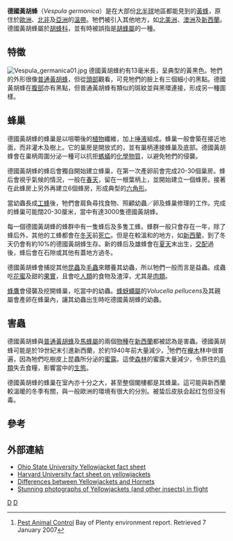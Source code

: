 {{Speciesbox
| taxon = Vespula germanica
| image = Vespula germanica.jpg
| binomial_authority = ([[法布里齊烏斯|Fabricius]], 1793)
| range_map = German Wasp distribution map.png
| range_map_caption = 蓝色区域为原产地，红色为引入地区
}}

'''德國黃胡蜂'''（''Vespula germanica''）是在大部份[[北半球|北半球]]地區都能見到的[[黃蜂|黃蜂]]，原住於[[歐洲|歐洲]]、[[北非|北非]]及[[亞洲|亞洲]]的[[溫帶|溫帶]]。牠們被引入其他地方，如[[北美洲|北美洲]]、[[澳洲|澳洲]]及[[新西蘭|新西蘭]]。德國黃胡蜂屬於[[胡蜂科|胡蜂科]]，並有時被誤指是[[胡蜂屬|胡蜂屬]]的一種。

== 特徵 ==
[[File:Vespula_germanica01.jpg|thumb]]
德國黃胡蜂約有13毫米長，呈典型的黃黑色。牠們的外形很像[[普通黃胡蜂|普通黃胡蜂]]，但從[[頭部|頭部]]觀看，可見牠們的臉上有三個細小的黑點。德國黃胡蜂在[[腹部|腹部]]亦有黑點，但普通黃胡蜂有類似的斑紋並與黑環連接，形成另一種圖樣。

== 蜂巢 ==
德國黃胡蜂的蜂巢是以咀嚼後的[[植物|植物]]纖維，加上[[唾液|唾液]]組成。蜂巢一般會築在接近地面，而非灌木及樹上。它的巢房是開放式的，並有巢柄連接蜂巢及底部。德國黃胡蜂會在巢柄周圍分泌一種可以抗拒[[螞蟻|螞蟻]]的[[化學物質|化學物質]]，以避免牠們的侵襲。

德國黃胡蜂的蜂后會獨自開始建立蜂巢，在第一次產卵前會完成20-30個巢房。蜂后會視乎氣候的情況，一般在[[春天|春天]]，留在一根葉柄上，並開始建立一個蜂房。接著在此蜂房上另外再建立6個蜂房，形成典型的[[六角形|六角形]]。

當幼蟲長成[[工蜂|工蜂]]後，牠們會肩負尋找食物、照顧幼蟲／卵及蜂巢修理的工作。完成的蜂巢可能闊20-30厘米，當中有達3000隻德國黃胡蜂。

每一個德國黃胡蜂的蜂群中有一隻蜂后及多隻工蜂。蜂群一般只會存在一年，除了蜂后外，其他的工蜂都會在[[冬天|冬天]]前[[死亡|死亡]]。但是在較溫和的地方，如[[新西蘭|新西蘭]]，到了冬天仍會有約10%的德國黃胡蜂生存。新的蜂后及雄蜂會在[[夏天|夏天]]末出生，[[交配|交配]]過後，蜂后會在石隙或其他有蓋地方過冬。

德國黃胡蜂會捕捉其他[[昆蟲|昆蟲]]及[[毛蟲|毛蟲]]來餵養其幼蟲，所以牠們一般而言是益蟲。成蟲吃[[花蜜|花蜜]]及甜的[[果實|果實]]，且會吃[[人類|人類]]的食物及渣滓，尤其是[[肉類|肉類]]。

[[蜂鷹|蜂鷹]]會侵襲及挖開蜂巢，吃當中的幼蟲。[[蜂蚜蠅屬|蜂蚜蠅屬]]的''Volucella pellucens''及其親屬會產卵在蜂巢內，讓其幼蟲出生時吃德國黃胡蜂的幼蟲。

== 害蟲 ==
德國黃胡蜂與[[普通黃胡蜂|普通黃胡蜂]]及[[馬蜂屬|馬蜂屬]]的兩個[[物種|物種]]在[[新西蘭|新西蘭]]都被認為是害蟲。德國黃胡蜂可能是於19世紀末引進新西蘭，於約1940年前大量減少。<ref>[http://www.ebop.govt.nz/land/media/pdf/Fact_Sheet_PA03.pdf Pest Animal Control] {{webarchive|url=https://web.archive.org/web/20081015070614/http://www.ebop.govt.nz/land/media/pdf/Fact_Sheet_PA03.pdf |date=2008-10-15 }} Bay of Plenty environment report. Retrieved 7 January 2007</ref>牠們在[[櫸木|櫸木]]林中很普遍，因為牠們吃樹皮上昆蟲所分泌的[[蜜露|蜜露]]。這使[[森林|森林]]的蜜露大量減少，令原住的[[鳥類|鳥類]]失去食糧，影響當中的[[生態|生態]]。

德國黃胡蜂的蜂巢在室內亦十分之大，甚至整個閣樓都是其蜂巢。這可能與新西蘭較溫暖的冬季有關，與一般歐洲的環境有很大的分別。被蛰后皮肤会起红包但没有毒。

== 參考 ==
{{reflist}}

== 外部連結 ==
{{Commons|Vespula germanica}}
* [http://ohioline.osu.edu/hyg-fact/2000/2075.html Ohio State University Yellowjacket fact sheet] {{Wayback|url=http://ohioline.osu.edu/hyg-fact/2000/2075.html |date=20091226130818 }}
* [https://web.archive.org/web/20080517055930/http://www.uos.harvard.edu/ehs/pes_yellowjackets.shtml Harvard University fact sheet on yellowjackets]
* [https://web.archive.org/web/20060914090728/http://www.wvu.edu/~agexten/ipm/insects/hpm7002.pdf Differences between Yellowjackets and Hornets]
* [http://www.insektenflug.de Stunning photographs of Yellowjackets (and other insects) in flight] {{Wayback|url=http://www.insektenflug.de/ |date=20200907024209 }}
{{Taxonbar|from=Q1130274}}

[[Category:黃胡蜂屬|D]]
[[Category:1793年描述的昆虫|D]]
